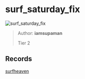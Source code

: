
# surf_saturday_fix

![surf_saturday_fix](https://raw.githubusercontent.com/Sayt123/SurfMapPics/Maps-and-bonuses/csgo/surf_saturday_fix.jpg)

> Author: **iamsupaman**
>
> Tier 2

## Records

[surfheaven](https://surfheaven.eu/map/surf_saturday_fix)
